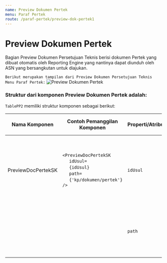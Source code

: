 ```yaml
---
name: Preview Dokumen Pertek
menu: Paraf Pertek
route: /paraf-pertek/preview-dok-pertek1
---
```




# Preview Dokumen Pertek

Bagian Preview Dokumen Persetujuan Teknis berisi dokumen
Pertek yang dibuat otomatis oleh Reporting Engine yang
nantinya dapat diunduh oleh ASN yang bersangkutan untuk diajukan.


```Berikut merupakan tampilan dari Preview Dokumen Persetujuan Teknis Menu Paraf Pertek:```
![Preview Dokumen Pertek](../../src/img/paraf-pertek/StepOnePP_PreviewDokPertek.png)

### Struktur dari komponen Preview Dokumen Pertek adalah:

`TablePP2` memiliki struktur komponen sebagai berikut:

| Nama Komponen        | Contoh Pemanggilan <br/> Komponen                                                                                                                                                                                                          | Properti/Atribut   | Tipe Data <br/> Atribut | Penjelasan                                                                                                                                                                                               |
| -------------        | ------------------------------------------------------------------------------------------------------------------------------------------------------------------------------------------------------------------------------------------ | ------------------ | ----------------------- | -------------------------------------------------------------------------------------------------------------------------------------------------------------------------------------------------------- |
| PreviewDocPertekSK   |`<PreviewDocPertekSK` <br/> &nbsp;&nbsp;&nbsp;&nbsp;&nbsp;`idUsul=` <br/> &nbsp;&nbsp;&nbsp;&nbsp;&nbsp;`{idUsul}` <br/> &nbsp;&nbsp;&nbsp;&nbsp;&nbsp;`path=` <br/> &nbsp;&nbsp;&nbsp;&nbsp;&nbsp;`{'kp/dokumen/pertek'}`<br/> `/>`        | `idUsul`           | `String`                | Properti idUsul berisi informasi id usulan <br/> yang akan digunakan untuk mengambil <br/> data yang diusulkan sebelumnya.                                                                               |
|                      |                                                                                                                                                                                                                                            | `path`             | `String`                | Properti path berisi path dari dokumen pertimbangan  <br/> teknis (pertek) yang akan ditampilkan                                                                                                         |                                                                                                                                           


